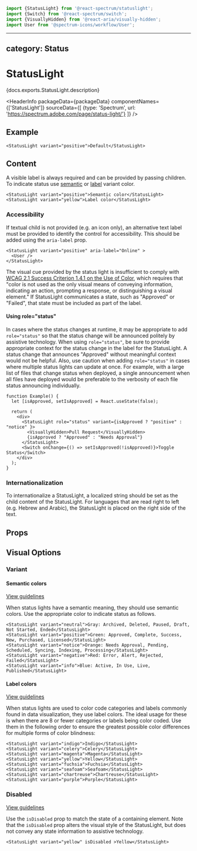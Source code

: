 <!-- Copyright 2020 Adobe. All rights reserved.
This file is licensed to you under the Apache License, Version 2.0 (the "License");
you may not use this file except in compliance with the License. You may obtain a copy
of the License at http://www.apache.org/licenses/LICENSE-2.0
Unless required by applicable law or agreed to in writing, software distributed under
the License is distributed on an "AS IS" BASIS, WITHOUT WARRANTIES OR REPRESENTATIONS
OF ANY KIND, either express or implied. See the License for the specific language
governing permissions and limitations under the License. -->



```jsx import
import {StatusLight} from '@react-spectrum/statuslight';
import {Switch} from '@react-spectrum/switch';
import {VisuallyHidden} from '@react-aria/visually-hidden';
import User from '@spectrum-icons/workflow/User';
```

---
category: Status
---

# StatusLight

<p>{docs.exports.StatusLight.description}</p>

<HeaderInfo
  packageData={packageData}
  componentNames={['StatusLight']}
  sourceData={[
    {type: 'Spectrum', url: 'https://spectrum.adobe.com/page/status-light/'}
  ]} />

## Example

```tsx example
<StatusLight variant="positive">Default</StatusLight>
```

## Content

A visible label is always required and can be provided by passing children.
To indicate status use [semantic](#semantic-colors) or [label](#label-colors) variant color.

```tsx example
<StatusLight variant="positive">Semantic color</StatusLight>
<StatusLight variant="yellow">Label color</StatusLight>
```

### Accessibility

If textual child is not provided (e.g. an icon only),
an alternative text label must be provided to identify the control for accessibility. This should be added using
the `aria-label` prop.

```tsx example
<StatusLight variant="positive" aria-label="Online" >
  <User />
</StatusLight>
```

The visual cue provided by the status light is insufficient to comply with [WCAG 2.1 Success Criterion 1.4.1 on the Use of Color](https://www.w3.org/TR/WCAG21/#use-of-color),
which requires that "color is not used as the only visual means of conveying information, indicating an action,
prompting a response, or distinguishing a visual element."
If StatusLight communicates a state, such as "Approved" or "Failed", that state must be included as part of the label.

#### Using role="status"

In cases where the status changes at runtime,
it may be appropriate to add `role="status"` so that the status change will be announced politely by assistive technology.
When using `role="status"`, be sure to provide appropriate context for the status change in the label for the StatusLight.
A status change that announces "Approved" without meaningful context would not be helpful.
Also, use caution when adding `role="status"` in cases where multiple status lights can update at once.
For example, with a large list of files that change status when deployed,
a single announcement when all files have deployed would be preferable to the verbosity of each file status announcing individually.

```tsx example
function Example() {
  let [isApproved, setIsApproved] = React.useState(false);

  return (
    <div>
      <StatusLight role="status" variant={isApproved ? "positive" : "notice" }>
        <VisuallyHidden>Pull Request</VisuallyHidden>
        {isApproved ? "Approved" : "Needs Approval"}
      </StatusLight>
      <Switch onChange={() => setIsApproved(!isApproved)}>Toggle Status</Switch>
    </div>
  );
}
```

### Internationalization

To internationalize a StatusLight, a localized string should be set as the child content of the StatusLight.
For languages that are read right to left (e.g. Hebrew and Arabic), the StatusLight is placed on the right side of the text.

## Props

<PropTable component={docs.exports.StatusLight} links={docs.links} />

## Visual Options

### Variant

#### Semantic colors
[View guidelines](https://spectrum.adobe.com/page/status-light/#Semantic-variants)

When status lights have a semantic meaning, they should use semantic colors.
Use the appropriate color to indicate status as follows.

```tsx example
<StatusLight variant="neutral">Gray: Archived, Deleted, Paused, Draft, Not Started, Ended</StatusLight>
<StatusLight variant="positive">Green: Approved, Complete, Success, New, Purchased, Licensed</StatusLight>
<StatusLight variant="notice">Orange: Needs Approval, Pending, Scheduled, Syncing, Indexing, Processing</StatusLight>
<StatusLight variant="negative">Red: Error, Alert, Rejected, Failed</StatusLight>
<StatusLight variant="info">Blue: Active, In Use, Live, Published</StatusLight>
```

#### Label colors
[View guidelines](https://spectrum.adobe.com/page/status-light/#Non-semantic-variants)

When status lights are used to color code categories and labels commonly found in data visualization,
they use label colors. The ideal usage for these is when there are 8 or fewer categories or labels being color coded.
Use them in the following order to ensure the greatest possible color differences for multiple forms of color blindness:

```tsx example
<StatusLight variant="indigo">Indigo</StatusLight>
<StatusLight variant="celery">Celery</StatusLight>
<StatusLight variant="magenta">Magenta</StatusLight>
<StatusLight variant="yellow">Yellow</StatusLight>
<StatusLight variant="fuchsia">Fuchsia</StatusLight>
<StatusLight variant="seafoam">Seafoam</StatusLight>
<StatusLight variant="chartreuse">Chartreuse</StatusLight>
<StatusLight variant="purple">Purple</StatusLight>
```

### Disabled
[View guidelines](https://spectrum.adobe.com/page/status-light/#Disabled)

Use the `isDisabled` prop to match the state of a containing element.
Note that the `isDisabled` prop alters the visual style of the StatusLight,
but does not convey any state information to assistive technology.

```tsx example
<StatusLight variant="yellow" isDisabled >Yellow</StatusLight>
```
